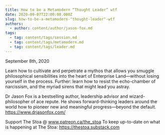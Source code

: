 ```yaml
---
title: How to be a Metamodern “Thought Leader” wtf
date: 2020-09-07T22:00:00.000Z
slug: how-to-be-a-metamodern-"thought-leader"-wtf
authors:
  - author: content/author/jason-fox.md
tags:
  - tag: content/tags/session.md
  - tag: content/tags/metamodern.md
  - tag: content/tags/leader.md
---
```


September 8th, 2020

Learn how to cultivate and perpetrate a mythos that allows you smuggle philosophical sensibilities into the heart of Enterprise Land—without losing yourself in the process. Further: learn how to resist the echo-chamber of narcissism, and the myriad sirens that might lead you astray.

Dr Jason Fox is a bestselling author, leadership advisor and wizard-philosopher of ace repute. He shows forward-thinking leaders around the world how to pioneer new and meaningful progress—beyond the default. https://www.drjasonfox.com/

Support The Stoa @ www.patreon.ca/the_stoa
To keep up-to-date on what is happening at The Stoa: https://thestoa.substack.com
